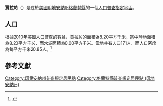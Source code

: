 {{noteTA
|G1=USState
|G2=地名
|G3=Unit
}}
{{Infobox settlement
|official_name            = 賈拉帕
|native_name = Jalapa
|settlement_type          = [[人口普查指定地區|人口普查指定地區]]
|image_skyline            = Frances Slocum Trail at Jalapa.jpg
|imagesize                = 250px
|image_map                = Grant County Indiana Incorporated and Unincorporated areas Jalapa Highlighted 1837674.svg
|mapsize                  = 250px
|pushpin_map              = USA Indiana 
|pushpin_label            = 賈拉帕
|pushpin_label_position   = top
|pushpin_map_caption      = 賈拉帕在印地安納州的位置
|subdivision_type         = [[世界政區索引|國家]]
|subdivision_type1        = [[美国州份|州份]]
|subdivision_type2        = [[印地安納州行政区划|縣]]
|subdivision_name         = [[美国|美国]]
|subdivision_name1        = [[印地安納州|印地安納州]]
|subdivision_name2        = [[格蘭特縣_(印地安納州)|格蘭特縣]]
|elevation_ft             = 814
|elevation_m              = 248
|timezone                 = [[北美东部时区|北美东部时区]]
|area_total_km2           = 8.20
|area_land_km2            = 8.20
|area_water_km2           = 0.00
|area_total_sq_mi         = 
|area_land_sq_mi          = 
|area_water_sq_mi         = 
|population_as_of         = [[2010年美國人口普查|2010]]
|population_footnotes     = 
|population_total         = 171
|population_density_km2   = auto
|population_density_sq_mi = auto
|utc_offset               = -5
|coordinates              = {{coord|40|37|40|N|85|44|44|W|display=inline,title}}
| coor_pinpoint           = 
| coordinates_footnotes   = 
|timezone_DST             = EDT
|utc_offset_DST           = -4
|postal_code_type         = [[美國郵區編號|郵區編號]]
|postal_code              = 46952
|area_code                = {{link-en|电话区号765|Area code 765|765}}
|blank_name = [[地名信息系统|GNIS ID]]
|blank_info = 436915<ref name="GNIS">{{cite gnis|436915|Jalapa}}</ref>
}}
'''賈拉帕'''（{{lang-en|Jalapa}}）是位於[[美國|美國]][[印地安納州|印地安納州]][[格蘭特縣_(印地安納州)|格蘭特縣]]的一個[[人口普查指定地區|人口普查指定地區]]。

== 人口 ==
根據[[2010年美國人口普查|2010年美國人口普查]]的數據，賈拉帕的面積為8.20平方千米，當中陸地面積為8.20平方千米，而水域面積為0.00平方千米。當地共有人口171人，而人口密度為每平方千米20.85人。<ref name="GR8">{{cite web|url=http://factfinder2.census.gov|publisher=[[美国人口调查局|美国人口调查局]]|accessdate=2011-05-14|title=American FactFinder|archive-date=2013-09-11|archive-url=https://web.archive.org/web/20130911234518/http://factfinder2.census.gov/|dead-url=no}}</ref>

== 參考文獻 ==
{{reflist}}

{{格蘭特縣 (印地安納州)}}

{{DEFAULTSORT:Jalapa, Indiana}}
[[Category:印第安納州普查規定居民點|Category:印第安納州普查規定居民點]]
[[Category:格蘭特縣普查規定居民點_(印地安納州)|Category:格蘭特縣普查規定居民點 (印地安納州)]]

{{Indiana-geo-stub}}